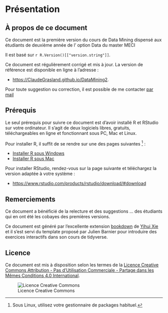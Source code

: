 # Présentation {-}



## À propos de ce document {-}

Ce document est la première version du cours de Data Mining dispensé aux étudiants de deuxième année de l' option Data du master MECI 

Il est basé sur `r R.Version()[["version.string"]]`.

Ce document est régulièrement corrigé et mis à jour. La version de référence est disponible en ligne à l'adresse :

- [https://ClaudeGrasland.github.io/DataMining2](https://ClaudeGrasland.github.io/DataMining2).

Pour toute suggestion ou correction, il est possible de me contacter [par mail](mailto:claude.grasland@parisgeo.cnrs.fr)




## Prérequis {-}

Le seul prérequis pour suivre ce document est d'avoir installé R et RStudio sur votre ordinateur. Il s'agit de deux logiciels libres, gratuits, téléchargeables en ligne et fonctionnant sous PC, Mac et Linux.

Pour installer R, il suffit de se rendre sur une des pages suivantes ^[Sous Linux, utilisez votre gestionnaire de packages habituel.] :

- [Installer R sous Windows](https://cloud.r-project.org/bin/windows/base/)
- [Installer R sous Mac](https://cloud.r-project.org/bin/macosx/)

Pour installer RStudio, rendez-vous sur la page suivante et téléchargez la version adaptée à votre système :

- [https://www.rstudio.com/products/rstudio/download/#download](https://www.rstudio.com/products/rstudio/download/#download)

## Remerciements {-}

Ce document a bénéficié de la relecture et des suggestions ... des étudiants qui en ont été les cobayes des premières versions.

Ce document est généré par l'excellente extension [bookdown](https://bookdown.org/) de [Yihui Xie](https://yihui.name/) et il s'est servi du template proposé par Julien Barnier pour introduire des exercices interactifs dans son cours de tidyverse.


## Licence {-}

Ce document est mis à disposition selon les termes de la [Licence Creative Commons Attribution - Pas d’Utilisation Commerciale - Partage dans les Mêmes Conditions 4.0 International](http://creativecommons.org/licenses/by-nc-sa/4.0/).

![Licence Creative Commons](resources/icons/license_cc.png)

